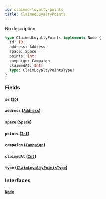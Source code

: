 ```yaml
---
id: claimed-loyalty-points
title: ClaimedLoyaltyPoints
---
```



No description

```graphql
type ClaimedLoyaltyPoints implements Node {
  id: ID!
  address: Address
  space: Space
  points: Int!
  campaign: Campaign
  claimedAt: Int!
  type: ClaimLoyaltyPointsType!
}
```


### Fields

#### `id` ([`ID`](../../references/scalars/id))




#### `address` ([`Address`](../../references/objects/address))




#### `space` ([`Space`](../../references/objects/space))




#### `points` ([`Int`](../../references/scalars/int))




#### `campaign` ([`Campaign`](../../references/objects/campaign))




#### `claimedAt` ([`Int`](../../references/scalars/int))




#### `type` ([`ClaimLoyaltyPointsType`](../../references/enums/claim-loyalty-points-type))




### Interfaces

#### [`Node`](../../references/interfaces/node) 






